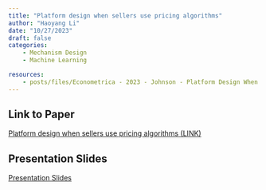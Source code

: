 ```yaml
---
title: "Platform design when sellers use pricing algorithms"
author: "Haoyang Li"
date: "10/27/2023"
draft: false
categories: 
    - Mechanism Design
    - Machine Learning

resources: 
    - posts/files/Econometrica - 2023 - Johnson - Platform Design When Sellers Use Pricing Algorithms.pdf
---
```


## Link to Paper

[Platform design when sellers use pricing algorithms (LINK)](https://www.econometricsociety.org/publications/econometrica/2023/09/01/Platform-Design-When-Sellers-Use-Pricing-Algorithms)



## Presentation Slides

[Presentation Slides](https://github.com/HW-Econ/HW-Econ.github.io/blob/2340cd2e10fce748bffca999f5a63a1192137365/posts/files/Platform_design_slides.pdf)



